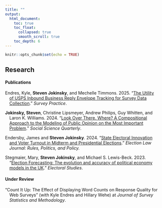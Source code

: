 ```yaml
---
title: ""
output: 
  html_document:
    toc: true
    toc_float: 
      collapsed: true
      smooth_scroll: true
    toc_depth: 6
---
```


```r
knitr::opts_chunk$set(echo = TRUE)
```

## Research


#### Publications

<p style="text-indent: -1em; padding-left: 1em;">
  Endres, Kyle, **Steven Jokinsky**, and Mechelle Timmons. 2025. “[The Utility of USPS Inbound Business Reply Envelope Tracking for Survey Data Collection](https://doi.org/10.29115/SP-2025-0012).” *Survey Practice*.
</p>

<p style="text-indent: -1em; padding-left: 1em;"> 
  **Jokinsky, Steven**, Christine Lipsmeyer, Andrew Philips, Guy Whitten, and Laron K. Williams. 2024. “[Look Over There. Where? A Compositional Approach to the Modeling of Public Opinion on the Most Important Problem](https://onlinelibrary.wiley.com/doi/10.1111/ssqu.13360).” *Social Science Quarterly*.
</p>

<p style="text-indent: -1em; padding-left: 1em;"> 
  Endersby, James and **Steven Jokinsky**. 2024. “[State Electoral Innovation and Voter Turnout in Midterm and Presidential Elections](https://www.liebertpub.com/doi/abs/10.1089/elj.2023.0013).” *Election Law Journal: Rules, Politics, and Policy.*
</p>

<p style="text-indent: -1em; padding-left: 1em;"> 
  Stegmaier, Mary, **Steven Jokinsky**, and Michael S. Lewis-Beck. 2023. “[Election Forecasting: The evolution and accuracy of political economy models in the UK](https://www.sciencedirect.com/science/article/abs/pii/S0261379423001166).” *Electoral Studies*.
</p>

#### Under Review

<p style="text-indent: -1em; padding-left: 1em;"> 
  “Count It Up: The Effect of Displaying Word Counts on Response Quality
for Web Surveys” (with Kyle Endres and Hillary Wehe) at *Journal of Survey
Statistics and Methodology*.
</p>

<!-- <p style="text-indent: -1em; padding-left: 1em;">  -->
<!--   “A Place of Their Own: Far-Right Support and Reunification in the Former East Germany” (with Michael A. Powell) at *Western European Politics*. -->
<!-- </p> -->

<!-- #### Professional Reports -->



